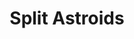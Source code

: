 ---
title: Split Astroids
description: Simple Astroids clone
pubDate: Nov. 14, 2017
heroImage: /tuts/gtk-ast/astroids_16.png
source: https://github.com/kion-dgl/DashGL-GTK-Astroids-Tutorial/tree/master/16_Split_Astroids
---